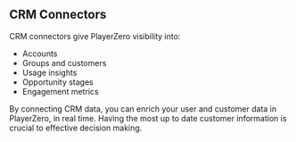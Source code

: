 ## CRM Connectors
CRM connectors give PlayerZero visibility into:
-  Accounts
-  Groups and customers
-  Usage insights
-  Opportunity stages
-  Engagement metrics

By connecting CRM data, you can enrich your user and customer data in PlayerZero, in real time. Having the most up to date customer information is crucial to effective decision making.